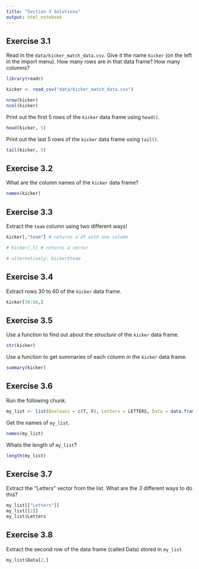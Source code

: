 ```yaml
---
title: "Section 3 Solutions"
output: html_notebook
---
```


## Exercise 3.1

Read in the ``data/kicker_match_data.csv``. Give it the name ``kicker`` (on the left in the import menu).
How many rows are in that data frame?
How many columns?

```r

library(readr)

kicker <- read_csv("data/kicker_match_data.csv")

nrow(kicker)
ncol(kicker)

```

Print out the first 5 rows of the ``kicker`` data frame using ``head()``.

```r

head(kicker, 5)

```

Print out the last 5 rows of the ``kicker`` data frame using ``tail()``.

```r

tail(kicker, 5)

```


## Exercise 3.2

What are the column names of the ``kicker`` data frame?

```r

names(kicker)

```

## Exercise 3.3

Extract the ``team`` column using two different ways!

```r

kicker[,"team"] # returns a df with one column

# kicker[,5] # returns a vector

# alternatively: kicker$team

```

## Exercise 3.4

Extract rows 30 to 60 of the ``kicker`` data frame.

```r

kicker[30:60,]

```

## Exercise 3.5

Use a function to find out about the *structure* of the ``kicker`` data frame.

```r

str(kicker)

```

Use a function to get summaries of each column in the ``kicker`` data frame.

```r

summary(kicker)

```

## Exercise 3.6

Run the following chunk.

```r
my_list <- list(Booleans = c(T, F), Letters = LETTERS, Data = data.frame(num = 7:10, month = month.name[7:10]))
```

Get the names of ``my_list``.

```r

names(my_list)

```

Whats the length of ``my_list``?

```r

length(my_list)

```

## Exercise 3.7

Extract the "Letters" vector from the list. What are the *3* different ways to do this?

```r

my_list[["Letters"]]
my_list[[2]]
my_list$Letters

```

## Exercise 3.8

Extract the second row of the data frame (called Data) stored in ``my_list``

```r

my_list$Data[2,]

```





